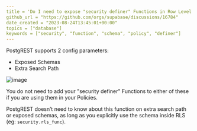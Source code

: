 ```yaml
---
title = 'Do I need to expose "security definer" Functions in Row Level Security Policies?'
github_url = "https://github.com/orgs/supabase/discussions/16784"
date_created = "2023-08-24T13:45:01+00:00"
topics = ["database"]
keywords = ["security", "function", "schema", "policy", "definer"]
---
```


PostgREST supports 2 config parameters:

- Exposed Schemas
- Extra Search Path

![image](/docs/img/troubleshooting/d756aeb0-515f-425d-b737-75a935935b73.png)

You do not need to add your "security definer" Functions to either of these if you are using them in your Policies.

PostgREST doesn’t need to know about this function on extra search path or exposed schemas, as long as you explicitly use the schema inside RLS (eg: `security.rls_func`).
